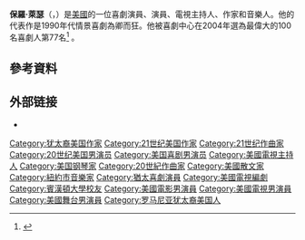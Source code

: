 {{Infobox person
| name = Paul Reiser
| image =Paul Reiser 2011 cropped.jpg
| caption = 
| birth_date = {{Birth date and age|1957|3|30}}
| birth_place = 美國紐約州紐約市
| alma_mater = [[賓漢頓大學|賓漢頓大學]]
| occupation = 喜劇演員，演員，編劇，作家，音樂人
| years_active = 1982–現在
| organization = Hinman Production Company<br>Nuance Productions
| spouse = {{Marriage|Paula Ravets|1988}}
| children = 2
| parents = Sam and Helen Reiser
}}
'''保羅·萊瑟'''（{{lang-en|Paul Reiser}}，{{bd|1957年|3月30日||}}）是[[美國|美國]]的一位喜劇演員、演員、電視主持人、作家和音樂人。他的代表作是1990年代情景喜劇為卿而狂。他被喜劇中心在2004年選為最偉大的100名喜劇人第77名<ref>{{cite web |url=http://thegrablegroup.com/speaker/paul-reiser-100-greatest-stand-ups-time/ |title=Paul Reiser | 100 Greatest Stand-ups of All Time |publisher=Thegrablegroup.com |date= |accessdate=2015-04-01 |archive-date=2017-08-17 |archive-url=https://web.archive.org/web/20170817034104/http://thegrablegroup.com/speaker/paul-reiser-100-greatest-stand-ups-time/ |dead-url=no }}</ref> 。

==參考資料==
{{Reflist}}

== 外部链接 ==
{{Commons category|Paul Reiser}}
*{{IMDb name|0001663}}

{{Authority control}}

{{DEFAULTSORT:Reiser, Paul}}
[[Category:犹太裔美国作家|Category:犹太裔美国作家]]
[[Category:21世纪美国作家|Category:21世纪美国作家]]
[[Category:21世纪作曲家|Category:21世纪作曲家]]
[[Category:20世纪美国男演员|Category:20世纪美国男演员]]
[[Category:美国喜剧男演员|Category:美国喜剧男演员]]
[[Category:美國電視主持人|Category:美國電視主持人]]
[[Category:美国钢琴家|Category:美国钢琴家]]
[[Category:20世紀作曲家|Category:20世紀作曲家]]
[[Category:美國散文家|Category:美國散文家]]
[[Category:紐約市音樂家|Category:紐約市音樂家]]
[[Category:猶太喜劇演員|Category:猶太喜劇演員]]
[[Category:美國電視編劇|Category:美國電視編劇]]
[[Category:賓漢頓大學校友|Category:賓漢頓大學校友]]
[[Category:美國電影男演員|Category:美國電影男演員]]
[[Category:美國電視男演員|Category:美國電視男演員]]
[[Category:美國舞台男演員|Category:美國舞台男演員]]
[[Category:罗马尼亚犹太裔美国人|Category:罗马尼亚犹太裔美国人]]